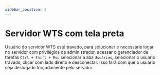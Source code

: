 ```yaml
---
sidebar_position: 2
---
```


# Servidor WTS com tela preta
Usuário do servidor WTS está travado, para solucionar é necessário logar no servidor
com privilégios de administrador, acessar o gerenciador de tarefas `Ctrl + Shift + Esc` 
selecionar a aba `Usuários`, selecionar o usuário travado, clicar com lado direito e 
desconectar. Isso fará com que o usuário seja deslogado forçadamente pelo servidor.
